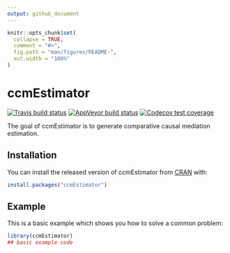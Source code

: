 ```yaml
---
output: github_document
---
```


<!-- README.md is generated from README.Rmd. Please edit that file -->

```r
knitr::opts_chunk$set(
  collapse = TRUE,
  comment = "#>",
  fig.path = "man/figures/README-",
  out.width = "100%"
)
```

# ccmEstimator

<!-- badges: start -->
[![Travis build status](https://travis-ci.com/xw2510/ccmEstimator.svg?branch=master)](https://travis-ci.com/xw2510/ccmEstimator)
[![AppVeyor build status](https://ci.appveyor.com/api/projects/status/github/xw2510/ccmEstimator?branch=master&svg=true)](https://ci.appveyor.com/project/xw2510/ccmEstimator)
[![Codecov test coverage](https://codecov.io/gh/xw2510/ccmEstimator/branch/master/graph/badge.svg)](https://codecov.io/gh/xw2510/ccmEstimator?branch=master)
<!-- badges: end -->

The goal of ccmEstimator is to generate comparative causal mediation estimation.

## Installation

You can install the released version of ccmEstimator from [CRAN](https://CRAN.R-project.org) with:

``` r
install.packages("ccmEstimator")
```

## Example

This is a basic example which shows you how to solve a common problem:

```r
library(ccmEstimator)
## basic example code
```


